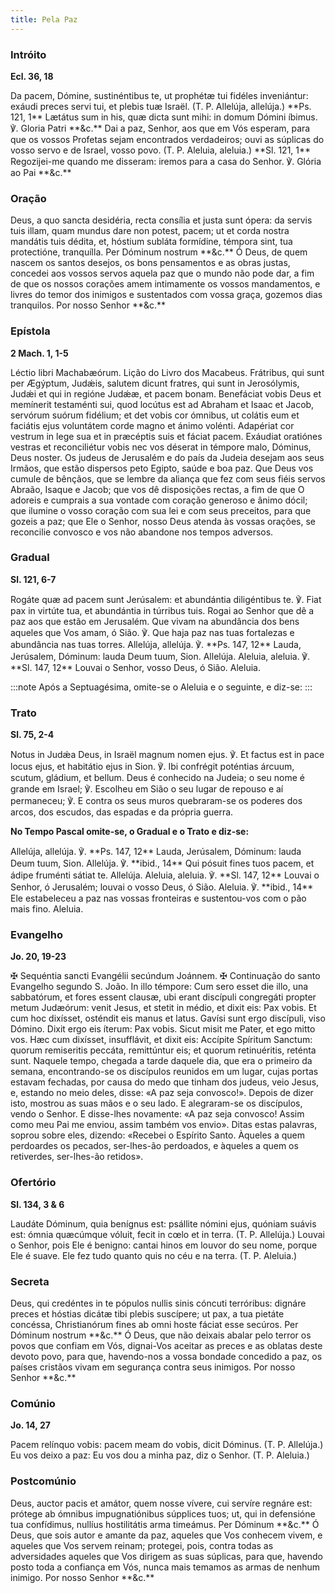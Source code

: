 ```yaml
---
title: Pela Paz
---
```


### Intróito

**Ecl. 36, 18**

<div class="grid grid-cols-2 gap-5">
  <span class="text-justify">
    Da pacem, Dómine, sustinéntibus te, ut prophétæ tui fidéles inveniántur:
    exáudi preces servi tui, et plebis tuæ Israël. (T. P. Allelúja, allelúja.)
    **Ps. 121, 1** Lætátus sum in his, quæ dicta sunt mihi: in domum Dómini
    íbimus. ℣. Gloria Patri **&c.**
  </span>
  <span class="text-justify">
    Dai a paz, Senhor, aos que em Vós esperam, para que os vossos Profetas sejam
    encontrados verdadeiros; ouvi as súplicas do vosso servo e de Israel, vosso
    povo. (T. P. Aleluia, aleluia.) **Sl. 121, 1** Regozijei-me quando me
    disseram: iremos para a casa do Senhor. ℣. Glória ao Pai **&c.**
  </span>
</div>

### Oração

<div class="grid grid-cols-2 gap-5">
  <span class="text-justify">
    Deus, a quo sancta desidéria, recta consília et justa sunt ópera: da servis
    tuis illam, quam mundus dare non potest, pacem; ut et corda nostra mandátis
    tuis dédita, et, hóstium subláta formídine, témpora sint, tua protectióne,
    tranquílla. Per Dóminum nostrum **&c.**
  </span>
  <span class="text-justify">
    Ó Deus, de quem nascem os santos desejos, os bons pensamentos e as obras
    justas, concedei aos vossos servos aquela paz que o mundo não pode dar, a
    fim de que os nossos corações amem intimamente os vossos mandamentos, e
    livres do temor dos inimigos e sustentados com vossa graça, gozemos dias
    tranquilos. Por nosso Senhor **&c.**
  </span>
</div>

### Epístola

**2 Mach. 1, 1-5**

<div class="grid grid-cols-2 gap-5">
  <span class="text-justify">Léctio libri Machabæórum.</span>
  <span class="text-justify">Lição do Livro dos Macabeus.</span>
  <span class="text-justify">
    Frátribus, qui sunt per Ægýptum, Judǽis, salutem dicunt fratres, qui sunt in
    Jerosólymis, Judǽi et qui in regióne Judǽæ, et pacem bonam. Benefáciat vobis
    Deus et memínerit testaménti sui, quod locútus est ad Abraham et Isaac et
    Jacob, servórum suórum fidélium; et det vobis cor ómnibus, ut colátis eum et
    faciátis ejus voluntátem corde magno et ánimo volénti. Adapériat cor vestrum
    in lege sua et in præcéptis suis et fáciat pacem. Exáudiat oratiónes vestras
    et reconciliétur vobis nec vos déserat in témpore malo, Dóminus, Deus
    noster.
  </span>
  <span class="text-justify">
    Os judeus de Jerusalém e do país da Judeia desejam aos seus Irmãos, que
    estão dispersos peto Egipto, saúde e boa paz. Que Deus vos cumule de
    bênçãos, que se lembre da aliança que fez com seus fiéis servos Abraão,
    Isaque e Jacob; que vos dê disposições rectas, a fim de que O adoreis e
    cumprais a sua vontade com coração generoso e ânimo dócil; que ilumine o
    vosso coração com sua lei e com seus preceitos, para que gozeis a paz; que
    Ele o Senhor, nosso Deus atenda às vossas orações, se reconcilie convosco e
    vos não abandone nos tempos adversos.
  </span>
</div>

### Gradual

**Sl. 121, 6-7**

<div class="grid grid-cols-2 gap-5">
  <span class="text-justify">
    Rogáte quæ ad pacem sunt Jerúsalem: et abundántia diligéntibus te. ℣. Fiat
    pax in virtúte tua, et abundántia in túrribus tuis.
  </span>
  <span class="text-justify">
    Rogai ao Senhor que dê a paz aos que estão em Jerusalém. Que vivam na
    abundância dos bens aqueles que Vos amam, ó Sião. ℣. Que haja paz nas tuas
    fortalezas e abundância nas tuas torres.
  </span>
  <span class="text-justify">
    Allelúja, allelúja. ℣. **Ps. 147, 12** Lauda, Jerúsalem, Dóminum: lauda Deum
    tuum, Sion. Allelúja.
  </span>
  <span class="text-justify">
    Aleluia, aleluia. ℣. **Sl. 147, 12** Louvai o Senhor, vosso Deus, ó Sião.
    Aleluia.
  </span>
</div>

:::note
Após a Septuagésima, omite-se o Aleluia e o seguinte, e diz-se:
:::

### Trato

**Sl. 75, 2-4**

<div class="grid grid-cols-2 gap-5">
  <span class="text-justify">
    Notus in Judǽa Deus, in Israël magnum nomen ejus. ℣. Et factus est in pace
    locus ejus, et habitátio ejus in Sion. ℣. Ibi confrégit poténtias árcuum,
    scutum, gládium, et bellum.
  </span>
  <span class="text-justify">
    Deus é conhecido na Judeia; o seu nome é grande em Israel; ℣. Escolheu em
    Sião o seu lugar de repouso e aí permaneceu; ℣. E contra os seus muros
    quebraram-se os poderes dos arcos, dos escudos, das espadas e da própria
    guerra.
  </span>
</div>

**No Tempo Pascal omite-se, o Gradual e o Trato e diz-se:**

<div class="grid grid-cols-2 gap-5">
  <span class="text-justify">
    Allelúja, allelúja. ℣. **Ps. 147, 12** Lauda, Jerúsalem, Dóminum: lauda Deum
    tuum, Sion. Allelúja. ℣. **ibid., 14** Qui pósuit fines tuos pacem, et ádipe
    fruménti sátiat te. Allelúja.
  </span>
  <span class="text-justify">
    Aleluia, aleluia. ℣. **Sl. 147, 12** Louvai o Senhor, ó Jerusalém; louvai o
    vosso Deus, ó Sião. Aleluia. ℣. **ibid., 14** Ele estabeleceu a paz nas
    vossas fronteiras e sustentou-vos com o pão mais fino. Aleluia.
  </span>
</div>

### Evangelho

**Jo. 20, 19-23**

<div class="grid grid-cols-2 gap-5">
  <span class="text-justify">
    <span class="text-red-500">✠</span> Sequéntia sancti Evangélii secúndum
    Joánnem.
  </span>
  <span class="text-justify">
    <span class="text-red-500">✠</span> Continuação do santo Evangelho segundo
    S. João.
  </span>
  <span class="text-justify">
    In illo témpore: Cum sero esset die illo, una sabbatórum, et fores essent
    clausæ, ubi erant discípuli congregáti propter metum Judæórum: venit Jesus,
    et stetit in médio, et dixit eis: Pax vobis. Et cum hoc dixísset, osténdit
    eis manus et latus. Gavísi sunt ergo discípuli, viso Dómino. Dixit ergo eis
    íterum: Pax vobis. Sicut misit me Pater, et ego mitto vos. Hæc cum dixísset,
    insufflávit, et dixit eis: Accípite Spíritum Sanctum: quorum remiseritis
    peccáta, remittúntur eis; et quorum retinuéritis, reténta sunt.
  </span>
  <span class="text-justify">
    Naquele tempo, chegada a tarde daquele dia, que era o primeiro da semana,
    encontrando-se os discípulos reunidos em um lugar, cujas portas estavam
    fechadas, por causa do medo que tinham dos judeus, veio Jesus, e, estando no
    meio deles, disse: «A paz seja convosco!». Depois de dizer isto, mostrou as
    suas mãos e o seu lado. E alegraram-se os discípulos, vendo o Senhor. E
    disse-lhes novamente: «A paz seja convosco! Assim como meu Pai me enviou,
    assim também vos envio». Ditas estas palavras, soprou sobre eles, dizendo:
    «Recebei o Espírito Santo. Àqueles a quem perdoardes os pecados, ser-lhes-ão
    perdoados, e àqueles a quem os retiverdes, ser-lhes-ão retidos».
  </span>
</div>

### Ofertório

**Sl. 134, 3 & 6**

<div class="grid grid-cols-2 gap-5">
  <span class="text-justify">
    Laudáte Dóminum, quia benígnus est: psállite nómini ejus, quóniam suávis
    est: ómnia quæcúmque vóluit, fecit in cœlo et in terra. (T. P. Allelúja.)
  </span>
  <span class="text-justify">
    Louvai o Senhor, pois Ele é benigno: cantai hinos em louvor do seu nome,
    porque Ele é suave. Ele fez tudo quanto quis no céu e na terra. (T. P.
    Aleluia.)
  </span>
</div>

### Secreta

<div class="grid grid-cols-2 gap-5">
  <span class="text-justify">
    Deus, qui credéntes in te pópulos nullis sinis cóncuti terróribus: dignáre
    preces et hóstias dicátæ tibi plebis suscípere; ut pax, a tua pietáte
    concéssa, Christianórum fines ab omni hoste fáciat esse secúros. Per Dóminum
    nostrum **&c.**
  </span>
  <span class="text-justify">
    Ó Deus, que não deixais abalar pelo terror os povos que confiam em Vós,
    dignai-Vos aceitar as preces e as oblatas deste devoto povo, para que,
    havendo-nos a vossa bondade concedido a paz, os países cristãos vivam em
    segurança contra seus inimigos. Por nosso Senhor **&c.**
  </span>
</div>

### Comúnio

**Jo. 14, 27**

<div class="grid grid-cols-2 gap-5">
  <span class="text-justify">
    Pacem relínquo vobis: pacem meam do vobis, dicit Dóminus. (T. P. Allelúja.)
  </span>
  <span class="text-justify">
    Eu vos deixo a paz: Eu vos dou a minha paz, diz o Senhor. (T. P. Aleluia.)
  </span>
</div>

### Postcomúnio

<div class="grid grid-cols-2 gap-5">
  <span class="text-justify">
    Deus, auctor pacis et amátor, quem nosse vívere, cui servíre regnáre est:
    prótege ab ómnibus impugnatiónibus súpplices tuos; ut, qui in defensióne tua
    confídimus, nullíus hostilitátis arma timeámus. Per Dóminum **&c.**
  </span>
  <span class="text-justify">
    Ó Deus, que sois autor e amante da paz, aqueles que Vos conhecem vivem, e
    aqueles que Vos servem reinam; protegei, pois, contra todas as adversidades
    aqueles que Vos dirigem as suas súplicas, para que, havendo posto toda a
    confiança em Vós, nunca mais temamos as armas de nenhum inimigo. Por nosso
    Senhor **&c.**
  </span>
</div>
